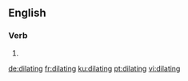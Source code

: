 ==English==

===Verb===
{{head|en|present participle}}

# {{present participle of|dilate|lang=en|nocat=1}}

[[de:dilating]]
[[fr:dilating]]
[[ku:dilating]]
[[pt:dilating]]
[[vi:dilating]]